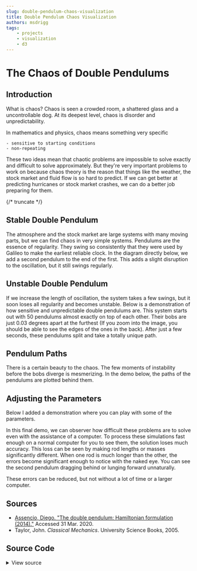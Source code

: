 ```yaml
---
slug: double-pendulum-chaos-visualization
title: Double Pendulum Chaos Visualization
authors: msdrigg
tags: 
    - projects
    - visualization
    - d3
---
```



# The Chaos of Double Pendulums

## Introduction

What is chaos? Chaos is seen a crowded room, a shattered glass and a uncontrollable dog. At its deepest level, chaos is disorder and unpredictability.

In mathematics and physics, chaos means something very specific

    - sensitive to starting conditions
    - non-repeating

These two ideas mean that chaotic problems are impossible to solve exactly and difficult to solve approximately. But they're very important problems to work on because chaos theory is the reason that things like the weather, the stock market and fluid flow is so hard to predict. If we can get better at predicting hurricanes or stock market crashes, we can do a better job preparing for them.

{/* truncate */}

## Stable Double Pendulum

The atmosphere and the stock market are large systems with many moving parts, but we can find chaos in very simple systems. Pendulums are the essence of regularity. They swing so consistently that they were used by Galileo to make the earliest reliable clock. In the diagram directly below, we add a second pendulum to the end of the first. This adds a slight disruption to the oscillation, but it still swings regularly.

<DoublePendulumDemo />

## Unstable Double Pendulum

If we increase the length of oscillation, the system takes a few swings, but it soon loses all regularity and becomes unstable. Below is a demonstration of how sensitive and unpredictable double pendulums are. This system starts out with 50 pendulums almost exactly on top of each other. Their bobs are just 0.03 degrees apart at the furthest (If you zoom into the image, you should be able to see the edges of the ones in the back). After just a few seconds, these pendulums split and take a totally unique path.

<DoublePendulumDemo pendulumNumber={60} explain={false} phi1Init={1.6} phi2Init={3.1} deviation={0.0005} caption="60 pendulums 0.03 degrees apart initially" />

## Pendulum Paths

There is a certain beauty to the chaos. The few moments of instability before the bobs diverge is mesmerizing. In the demo below, the paths of the pendulums are plotted behind them.

<DoublePendulumDemo pendulumNumber={60} explain={false} phi1Init={1.6} phi2Init={3.1} deviation={0.0005} caption="50 pendulums with their paths traced out" trails={true} />

## Adjusting the Parameters

Below I added a demonstration where you can play with some of the parameters.

<DoublePendulumSliderDemo pendulumNumber={60} explain={false} phi1Init={1.6} phi2Init={3.1} deviation={0.0005} caption="Change the parameters below to adjust the setup" explanation="More pendulums and longer paths will cause the demo to run slower." trails={true} trailLength={0} />

In this final demo, we can observer how difficult these problems are to solve even with the assistance of a computer. To process these simulations fast enough on a normal computer for you to see them, the solution loses much accuracy. This loss can be seen by making rod lengths or masses significantly different. When one rod is much longer than the other, the errors become significant enough to notice with the naked eye. You can see the second pendulum dragging behind or lunging forward unnaturally.

These errors can be reduced, but not without a lot of time or a larger computer.

## Sources

-   [Assencio, Diego. "The double pendulum: Hamiltonian formulation (2014)."](https://diego.assencio.com/?index=e5ac36fcb129ce95a61f8e8ce0572dbf) Accessed 31 Mar. 2020.
-   Taylor, John. _Classical Mechanics_. University Science Books, 2005.


## Source Code

<details>
    <summary>
    View source
    </summary>

```jsx title="DoublePendulum.jsx"
import { useEffect, useId, useMemo, useState } from "react";
import * as d3 from "d3";

import styles from "./styles.module.css";

let goodColorScales = [
    d3.interpolateOranges,
    d3.interpolateInferno,
    d3.interpolatePlasma,
];

let baseConstants = {
    l1: 8,
    m1: 5,
    l2: 6,
    m2: 5,
    phi1Init: 0.5,
    phi2Init: 0.5,
    pendulumNumber: 1,
    deviation: 0,
    trailUpdateInterval: 3,
    trailLength: 60,
    trails: false,
    colorscale: goodColorScales[1],
    explain: true,
    caption: "A double pendulum with a small oscillation",
};

export class AnimationLock {
    locked;
    constructor() {
        this.locked = false;
    }
    request() {
        if (this.locked) {
            return true;
        }
        this.locked = true;
        return false;
    }
    release() {
        this.locked = false;
    }
}

class DoublePendulum {
    stepSize = 0.001;
    repeats = 32;
    randomness = 0.4;
    started = false;

    currentCoords;
    currentTime;
    currentCartCoords;
    width;
    height;

    origin;
    dots1;
    lines1;
    dots2;
    lines2;
    trails;

    continueLooping = false;
    restartable = false;
    colorscaleVariable = 0;
    currentStep = 0;
    lineResizer = 0.3;
    dotResizer = 0.1;

    isReset;

    lineGenerator = d3.line().curve(d3.curveNatural);

    constructor(constantsDict, animationLock) {
        this.isReset = true;
        this.lock = animationLock;
        this.constants = [
            constantsDict.l1,
            constantsDict.m1,
            constantsDict.l2,
            constantsDict.m2,
        ];
        this.phi1Init = constantsDict.phi1Init;
        this.phi2Init = constantsDict.phi2Init;
        this.pendulumNumber = constantsDict.pendulumNumber;
        this.deviation = constantsDict.deviation;
        this.location = constantsDict.location;
        this.trailUpdateInterval = constantsDict.trailUpdateInterval;
        this.trailLength = constantsDict.trailLength;
        this.useTrails = constantsDict.trails;
        this.trailPaths = new Array(this.pendulumNumber);
        this.explanation = constantsDict.explanation;
        this.trailPathsNumeric = new Array(this.pendulumNumber);
        this.trailCounter = 0;
        this.windowSize = 100 / (2 * 1.05 * (this.l1_ + this.l2_));
        this.dotsResizer = 0.1 / this.windowSize;
        this.caption = constantsDict.caption;
        if ("colorScale" in constantsDict) {
            this.colorScale = constants.colorScale;
        } else {
            this.colorScale = d3.interpolateInferno;
        }
        this.currentTime = 0;
        this.initialCoords = this.getInitialCoords();
        this.lastCoords = this.initialCoords.clone();
        this.initialCoordsCart = convertToCoordinates(
            this.initialCoords,
            this.constants
        );

        this.lastTrailUpdateCoords = this.initialCoordsCart.slice(2);
        let location = document.getElementById(this.location);
        this.svg = d3
            .select(location)
            .append("svg")
            .attr("viewBox", "0 0 100 100");
        let explanation = "Hover to play. Click to restart";
        // Check if has tap controls or can't hover
        if ("ontouchstart" in window || navigator.maxTouchPoints > 0) {
            explanation = "Tap to play. Double tap to restart";
        }
        if (this.explanation) {
            explanation = this.explanation;
        }
        let caption = d3
            .select(location)
            .append("p")
            .attr("class", styles.demoCaption)
            .html(this.caption);
        if (constantsDict.explain || this.explanation) {
            caption
                .append("div")
                .attr("class", styles.demoExplanation)
                .html(explanation);
        }
    }

    get l1_() {
        return this.constants[0];
    }
    get m1_() {
        return this.constants[1];
    }
    get l2_() {
        return this.constants[2];
    }
    get m2_() {
        return this.constants[3];
    }
    set l1_(newValue) {
        this.constants[0] = newValue;
        this.windowSize = 100 / (2 * 1.05 * (this.l1_ + this.l2_));
        this.dotsResizer = 0.1 / this.windowSize;
        this.restart.bind(this)();
    }
    set m1_(newValue) {
        this.constants[1] = newValue;
        this.restart.bind(this)();
    }
    set l2_(newValue) {
        this.constants[2] = newValue;
        this.windowSize = 100 / (2 * 1.05 * (this.l1_ + this.l2_));
        this.dotsResizer = 0.1 / this.windowSize;
        this.restart.bind(this)();
    }
    set m2_(newValue) {
        this.constants[3] = newValue;
        this.restart.bind(this)();
    }
    set pendulumNumber_(newValue) {
        this.pendulumNumber = newValue;
        this.initialCoords = this.getInitialCoords();
        this.currentCoords = this.initialCoords.clone();
        this.currentCartCoords = convertToCoordinates(
            this.currentCoords,
            this.constants
        );
        this.initialCoordsCart = convertToCoordinates(
            this.initialCoords,
            this.constants
        );
        // this.restart.bind(this)();
    }
    set phi1Init_(newValue) {
        this.phi1Init = newValue;
        // this.restart.bind(this)();
    }
    set phi2Init_(newValue) {
        this.phi2Init = newValue;
        // this.restart.bind(this)();
    }
    set trailLength_(newValue) {
        this.trailLength = newValue;
        // this.restart.bind(this)();
    }
    get pendulumNumber_() {
        return this.pendulumNumber;
    }
    get phi1Init_() {
        return this.phi1Init;
    }
    get phi2Init_() {
        return this.phi2Init;
    }
    get trailLength_() {
        return this.trailLength;
    }

    start() {
        if (this.lock.request()) {
            return;
        }
        if (!this.continueLooping) {
            this.continueLooping = true;
            const demoContext = this;
            requestAnimationFrame(() => demoContext.updateDisplay());
        }
    }

    stop() {
        this.continueLooping = false;
    }

    restart() {
        this.stop();
        this.initialCoords = this.getInitialCoords();
        this.initialCoordsCart = convertToCoordinates(
            this.initialCoords,
            this.constants
        );
        this.currentCoords = this.initialCoords.clone();
        this.lastCoords = this.currentCoords.clone();
        this.currentCartCoords = this.initialCoordsCart.slice();
        this.trailCounter = 0;
        this.currentStep = 0;

        for (let i = 0; i < this.pendulumNumber; i++) {
            this.trailPaths[i] =
                "M " +
                (this.initialCoordsCart[i][2] * this.windowSize).toPrecision(
                    5
                ) +
                " " +
                (this.initialCoordsCart[i][3] * this.windowSize).toPrecision(
                    5
                ) +
                " ";
        }

        this.svg.selectAll("*").remove();
        this.init();
        setTimeout(() => {
            this.start();
        }, 100);
    }

    getInitialCoords() {
        return initPendulums(
            this.phi1Init + (Math.random() - 0.5) * this.randomness,
            this.phi2Init + (Math.random() - 0.5) * this.randomness,
            this.deviation,
            this.pendulumNumber
        );
    }

    init() {
        for (let i = 0; i < this.pendulumNumber; i++) {
            this.trailPaths[i] =
                "M " +
                (this.initialCoordsCart[i][2] * this.windowSize).toPrecision(
                    5
                ) +
                " " +
                (this.initialCoordsCart[i][3] * this.windowSize).toPrecision(
                    5
                ) +
                " ";
        }
        this.origin = this.svg
            .append("g")
            .attr("transform", "translate(" + 50 + "," + 50 + ")")
            .attr("class", "origin");

        this.trails = this.origin
            .selectAll(".trails")
            .data(this.initialCoordsCart)
            .enter()
            .append("path")
            .attr("fill", "transparent")
            .attr("class", "trails")
            .attr("stroke-width", this.lineResizer)
            .attr("d", (d) => {
                return (
                    "M " +
                    (d[2] * this.windowSize).toPrecision(5) +
                    " " +
                    (d[3] * this.windowSize).toPrecision(5) +
                    " "
                );
            })
            .attr("stroke", this.colorScaleFunc.bind(this));

        let pendulums = this.origin
            .selectAll(".pendulums")
            .data(this.initialCoordsCart)
            .enter()
            .append("g")
            .attr("class", "pendulums");

        this.lines1 = pendulums
            .append("line")
            .attr("class", "pendulumLine1")
            .attr("x1", 0)
            .attr("y1", 0)
            .attr("stroke-width", 2 * this.lineResizer)
            .attr("x2", (d) => {
                return d[0] * this.windowSize;
            })
            .attr("y2", (d) => {
                return d[1] * this.windowSize;
            })
            .attr("stroke", this.colorScaleFunc.bind(this));

        this.lines2 = pendulums
            .append("line")
            .attr("class", "pendulumLine2")
            .attr("stroke-width", 2 * this.lineResizer)
            .attr("x1", (d) => {
                return d[0] * this.windowSize;
            })
            .attr("y1", (d) => {
                return d[1] * this.windowSize;
            })
            .attr("x2", (d) => {
                return d[2] * this.windowSize;
            })
            .attr("y2", (d) => {
                return d[3] * this.windowSize;
            })
            .attr("stroke", this.colorScaleFunc.bind(this));

        this.dots1 = pendulums
            .append("circle")
            .attr("class", "dots1")
            .attr("fill", this.colorScaleFunc.bind(this))
            .attr("cx", (d) => {
                return d[0] * this.windowSize;
            })
            .attr("cy", (d) => {
                return d[1] * this.windowSize;
            })
            .attr("r", this.constants[1] * this.dotResizer * this.windowSize);

        this.dots2 = pendulums
            .append("circle")
            .attr("class", "dots2")
            .attr("fill", this.colorScaleFunc.bind(this))
            .attr("cx", (d) => {
                return d[2] * this.windowSize;
            })
            .attr("cy", (d) => {
                return d[3] * this.windowSize;
            })
            .attr("r", this.constants[3] * this.dotResizer * this.windowSize);

        this.origin
            .append("circle")
            .attr("class", "origin-mark")
            .attr(
                "r",
                Math.max(this.constants[2], this.constants[1]) *
                    1.5 *
                    this.dotResizer *
                    this.windowSize
            )
            .style(
                "fill",
                this.colorScaleFunc.bind(this)(
                    null,
                    (this.pendulumNumber - 1) / (this.pendulumNumber + 5)
                )
            );

        this.currentCoords = this.initialCoords.clone();
    }

    colorScaleFunc(d, i) {
        if (this.pendulumNumber == 1) {
            if (d != null) return this.colorScale(0.95);
            return d3.rgb(this.colorScale(0.95)).hex();
        }
        if (d == null) return d3.rgb(this.colorScale(0.95)).hex();
        return this.colorScale(
            i / (this.pendulumNumber + 5) + 2 / this.pendulumNumber
        );
    }

    updateTrailDataWith(newCoords) {
        this.trailCounter++;
        if (this.trailLength == 0) return;
        if (this.trailCounter > this.trailLength) {
            for (let i = 0; i < this.pendulumNumber; i++) {
                this.trailPaths[i] =
                    "M" +
                    this.trailPaths[i].slice(
                        this.trailPaths[i].indexOf("L") + 1
                    ) +
                    "L " +
                    (newCoords[i][2] * this.windowSize).toPrecision(5) +
                    " " +
                    (newCoords[i][3] * this.windowSize).toPrecision(5) +
                    " ";
            }
        } else {
            for (let i = 0; i < this.pendulumNumber; i++) {
                this.trailPaths[i] +=
                    "L " +
                    (newCoords[i][2] * this.windowSize).toPrecision(5) +
                    " " +
                    (newCoords[i][3] * this.windowSize).toPrecision(5) +
                    " ";
            }
        }
        this.lastCartCoords = this.newCoords;
    }

    updateDisplay() {
        this.lastCoords = this.currentCoords.clone();
        for (let i = 0; i < this.repeats; i++) {
            this.currentCoords = RK4LA(
                derivativeLA,
                this.stepSize,
                0,
                this.currentCoords,
                this.constants
            );
        }
        this.currentCartCoords = convertToCoordinates(
            this.currentCoords,
            this.constants
        );

        this.dots1
            .data(this.currentCartCoords)
            .attr("cx", (d) => {
                return d[0] * this.windowSize;
            })
            .attr("cy", (d) => {
                return d[1] * this.windowSize;
            });
        this.dots2
            .data(this.currentCartCoords)
            .attr("cx", (d) => {
                return d[2] * this.windowSize;
            })
            .attr("cy", (d) => {
                return d[3] * this.windowSize;
            });

        this.lines1
            .data(this.currentCartCoords)
            .attr("x2", (d) => {
                return d[0] * this.windowSize;
            })
            .attr("y2", (d) => {
                return d[1] * this.windowSize;
            });

        this.lines2
            .data(this.currentCartCoords)
            .attr("x1", (d) => {
                return d[0] * this.windowSize;
            })
            .attr("y1", (d) => {
                return d[1] * this.windowSize;
            })
            .attr("x2", (d) => {
                return d[2] * this.windowSize;
            })
            .attr("y2", (d) => {
                return d[3] * this.windowSize;
            });

        if (this.useTrails && !(this.currentStep % this.trailUpdateInterval)) {
            this.lastTrailUpdateCoords = this.currentCartCoords.slice(2);
            this.updateTrailDataWith(this.currentCartCoords);
            this.trails.data(this.trailPaths).attr("d", (d) => {
                return d;
            });
        }
        this.currentStep += 1;
        if (this.continueLooping) {
            requestAnimationFrame(() => this.updateDisplay());
        } else {
            this.lock.release();
        }
    }
}
const g = 9.81;

function concat(a, b, c, d) {
    let destination = new Float64Array(
        a.length + b.length + c.length + d.length
    );
    destination.set(a);
    destination.set(b, a.length);
    destination.set(c, a.length + b.length);
    destination.set(d, a.length + b.length + c.length);
    return destination;
}

function linspace(start, stop, number) {
    let arr = new Float64Array(number);
    let step;
    if (number > 1) step = (stop - start) / (number - 1);
    else step = 0;
    for (let i = 0; i < number; i++) {
        arr[i] = start + step * i;
    }
    return arr;
}

function initPendulums(phi1, phi2, deviation, number) {
    // Phi1 Array contains all the values of phi1 (no deviation)
    // Phi2 Array contains all the values of phi2 but deviated such that the
    //  	average value is phi2, and the difference between any 2 phi2's is
    //  	deviation
    const phi1Array = linspace(phi1, phi1, number);
    let phi2Array;
    if (number > 1) {
        phi2Array = linspace(
            phi2 - (deviation / 2) * (number - 1),
            phi2 + (deviation / 2) * (number - 1),
            number
        );
    } else {
        phi2Array = linspace(
            phi2 - deviation / 2,
            phi2 + deviation / 2,
            number
        );
    }
    const p1Array = linspace(0, 0, number);
    const p2Array = p1Array.clone();
    const output = concat(phi1Array, p1Array, phi2Array, p2Array);
    return output;
}

function RK4LA(f, h, t, p, constants) {
    const k1 = f(t, p.clone(), constants).scalarMul(h);
    const k2 = f(
        t + h / 2,
        p.clone().add(k1.clone().scalarMul(0.5)),
        constants
    ).scalarMul(h);
    const k3 = f(
        t + h / 2,
        p.clone().add(k2.clone().scalarMul(0.5)),
        constants
    ).scalarMul(h);
    const k4 = f(t + h, p.clone().add(k3), constants).scalarMul(h);
    return p.clone().add(
        k1
            .clone()
            .add(k2)
            .add(k3)
            .add(k4)
            .scalarMul(1 / 6)
    );
}

function derivativeLA(t, p, constants) {
    // p: phi1, p1, phi2, p2
    // constants: l1, m1, l2, m2
    const l1 = constants[0],
        m1 = constants[1],
        l2 = constants[2],
        m2 = constants[3];
    const vectorLength = p.length / 4;
    const phi1 = p.slice(0, vectorLength),
        p1 = p.slice(vectorLength, vectorLength * 2),
        phi2 = p.slice(vectorLength * 2, vectorLength * 3),
        p2 = p.slice(vectorLength * 3, vectorLength * 4);

    const cosdif = phi1.clone().sub(phi2).cos();
    const sindif = phi1.clone().sub(phi2).sin();
    const divisor = sindif.clone().square().scalarMul(m2).scalarAdd(m1);

    const h1 = p1
        .clone()
        .mul(p2)
        .mul(sindif)
        .div(divisor.clone().scalarMul(l1 * l2));
    const h2 = p1
        .clone()
        .square()
        .scalarMul(m2 * l2 * l2)
        .add(
            p2
                .clone()
                .square()
                .scalarMul(l1 * l1 * (m1 + m2))
        )
        .sub(
            cosdif
                .clone()
                .mul(p1)
                .mul(p2)
                .scalarMul(2 * m2 * l2 * l2)
        )
        .div(
            divisor
                .clone()
                .square()
                .scalarMul(2 * l1 * l1 * l2 * l2)
        );

    const dphi1 = p1
        .clone()
        .scalarMul(l2)
        .sub(p2.clone().scalarMul(m1).mul(cosdif))
        .div(divisor.clone().scalarMul(l1 * l1 * l2));
    const dphi2 = p2
        .clone()
        .scalarMul(l1 * (m1 + m2))
        .sub(
            p1
                .clone()
                .mul(cosdif)
                .scalarMul(m2 * l2)
        )
        .div(divisor.clone().scalarMul(m2 * l1 * l2 * l2));

    const dp1 = h2
        .clone()
        .mul(sindif)
        .mul(cosdif)
        .scalarMul(2)
        .sub(h1)
        .sub(
            phi1
                .clone()
                .sin()
                .scalarMul(g * l1 * (m1 + m2))
        );
    const dp2 = h1
        .clone()
        .sub(h2.clone().mul(sindif).mul(cosdif).scalarMul(2))
        .sub(
            phi2
                .clone()
                .sin()
                .scalarMul(g * l2 * m2)
        );

    return concat(dphi1, dp1, dphi2, dp2);
}

function convertToCoordinates(p, constants) {
    const l1 = constants[0],
        m1 = constants[1],
        l2 = constants[2],
        m2 = constants[3];
    const vectorLength = p.length / 4;
    const phi1 = p.slice(0, vectorLength),
        p1 = p.slice(vectorLength, vectorLength * 2),
        phi2 = p.slice(vectorLength * 2, vectorLength * 3),
        p2 = p.slice(vectorLength * 3, vectorLength * 4);

    const x1 = phi1.clone().sin().scalarMul(l1),
        y1 = phi1.clone().cos().scalarMul(l1);

    const x2 = x1.clone().add(phi2.clone().sin().scalarMul(l2)),
        y2 = y1.clone().add(phi2.clone().cos().scalarMul(l2));
    return [x1, y1, x2, y2].transpose();
}

Float64Array.prototype.clone = function () {
    let destination = new Float64Array(this.length);
    destination.set(this);
    return destination;
};

Array.prototype.transpose = function () {
    let newArray = new Array(this[0].length);
    for (var i = 0; i < this[0].length; i++) {
        let rowArray = new Float64Array(this.length);
        for (var j = 0; j < this.length; j++) {
            rowArray[j] = this[j][i];
        }
        newArray[i] = rowArray;
    }
    return newArray;
};

Float64Array.prototype.add = function (b) {
    let destination = new Float64Array(this.length);
    destination.set(this);
    for (let i = 0; i < this.length; i++) {
        destination[i] += b[i];
    }
    return destination;
};

Float64Array.prototype.mul = function (b) {
    let destination = new Float64Array(this.length);
    destination.set(this);
    for (let i = 0; i < this.length; i++) {
        destination[i] *= b[i];
    }
    return destination;
};

Float64Array.prototype.div = function (b) {
    let destination = new Float64Array(this.length);
    destination.set(this);
    for (let i = 0; i < this.length; i++) {
        destination[i] /= b[i];
    }
    return destination;
};

Float64Array.prototype.sub = function (b) {
    let destination = new Float64Array(this.length);
    destination.set(this);
    for (let i = 0; i < this.length; i++) {
        destination[i] -= b[i];
    }
    return destination;
};

Float64Array.prototype.scalarAdd = function (b) {
    let destination = new Float64Array(this.length);
    destination.set(this);
    for (let i = 0; i < this.length; i++) {
        destination[i] += b;
    }
    return destination;
};

Float64Array.prototype.scalarMul = function (b) {
    let destination = new Float64Array(this.length);
    destination.set(this);
    for (let i = 0; i < this.length; i++) {
        destination[i] *= b;
    }
    return destination;
};

Float64Array.prototype.scalarDiv = function (b) {
    let destination = new Float64Array(this.length);
    destination.set(this);
    for (let i = 0; i < this.length; i++) {
        destination[i] /= b;
    }
    return destination;
};

Float64Array.prototype.scalarSub = function (b) {
    let destination = new Float64Array(this.length);
    destination.set(this);
    for (let i = 0; i < this.length; i++) {
        destination[i] -= b;
    }
    return destination;
};

Float64Array.prototype.square = function () {
    let destination = new Float64Array(this.length);
    destination.set(this);
    for (let i = 0; i < this.length; i++) {
        destination[i] = destination[i] * destination[i];
    }
    return destination;
};

Float64Array.prototype.cos = function () {
    let destination = new Float64Array(this.length);
    destination.set(this);
    for (let i = 0; i < this.length; i++) {
        destination[i] = Math.cos(destination[i]);
    }
    return destination;
};

Float64Array.prototype.sin = function () {
    let destination = new Float64Array(this.length);
    destination.set(this);
    for (let i = 0; i < this.length; i++) {
        destination[i] = Math.sin(destination[i]);
    }
    return destination;
};

let lock = new AnimationLock();

export function DoublePendulumDemo(constantOverrides) {
    let constants = useMemo(() => {
        return { ...baseConstants, ...constantOverrides };
    }, [constantOverrides]);

    let id = useId();

    let key = useMemo(() => {
        return Math.random();
    }, [constants, id]);

    useEffect(() => {
        let demo = new DoublePendulum({ ...constants, location: id }, lock);
        demo.init();
        const demoLocation = document.getElementById(id);
        if (!demoLocation) return;

        // Check for hover vs touch device
        if ("ontouchstart" in window || navigator.maxTouchPoints > 0) {
            demoLocation.onclick = function (d) {
                if (d.target != d.currentTarget) return;
                if (demo.continueLooping) {
                    demo.stop.bind(demo)();
                }
            };
            demoLocation.ondblclick = demo.restart.bind(demo);
        } else {
            demoLocation.onmouseenter = demo.start.bind(demo);
            demoLocation.onmouseleave = demo.stop.bind(demo);
            demoLocation.onclick = demo.restart.bind(demo);
        }
    }, [constants, id]);

    return <div className={styles.wrapper} id={id} key={key} />;
}

export function DoublePendulumSliderDemo(constantOverrides) {
    let [sliderOverrides, setSliderOverrides] = useState({
        ...baseConstants,
        ...constantOverrides,
    });

    const slidersConstants = [
        ["Pendulum Number", "pendulumNumber", 1, 200, true],
        ["Trail Length", "trailLength", 0, 200, true],
        ["Rod A Length", "l1", 3, 10, false],
        ["Rod B Length", "l2", 3, 10, false],
        ["Mass A", "m1", 1, 10, false],
        ["Mass B", "m2", 1, 10, false],
        ["Angle A Initial", "phi1Init", 0, 2 * Math.PI, false],
        ["Angle B Initial", "phi2Init", 0, 2 * Math.PI, false],
    ];

    return (
        <>
            <DoublePendulumDemo {...sliderOverrides} />
            <div className={styles.sliderWrapper}>
                {slidersConstants.map((item, i) => (
                    <Slider
                        key={i}
                        id={item[1]}
                        name={item[0]}
                        startValue={item[2]}
                        stopValue={item[3]}
                        isInteger={item[4]}
                        value={
                            sliderOverrides[item[1]] ?? (item[2] + item[3]) / 2
                        }
                        onChange={(name, value) => {
                            setSliderOverrides({
                                ...sliderOverrides,
                                [name]: value,
                            });
                        }}
                    />
                ))}
            </div>
        </>
    );
}

const Slider = ({
    name,
    id,
    startValue,
    stopValue,
    isInteger,
    value,
    onChange,
}) => {
    const handleInputChange = (event) => {
        const newValue = isInteger
            ? parseInt(event.target.value)
            : parseFloat(event.target.value);
        onChange(id, newValue);
    };

    return (
        <div className="sliderWrapper">
            <div>
                {name}: <span style={{ fontWeight: "bold" }}>{value}</span>
            </div>
            <input
                type="range"
                min={startValue}
                max={stopValue}
                value={value}
                step={isInteger ? 1 : 0.1}
                className="slider"
                onChange={handleInputChange}
            />
        </div>
    );
};

```

</details>